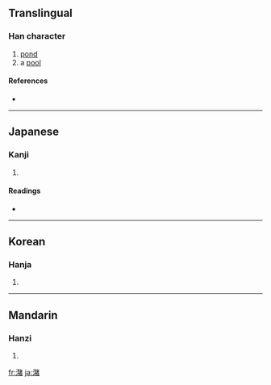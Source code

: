 {{see|瀦}}
==Translingual==

===Han character===
{{Han char|rn=85|rad=水|as=12|sn=15|four=|canj=水大竹日 (EKHA)}}

# [[pond]]
# a [[pool]]

====References====
* {{Han ref|kx=0650.290|dkj=18287|dj=1061.100|hdz=31727.010|uh=6F74|ud=28532}}

----

==Japanese==

===Kanji===
{{ja-kanji|grade=|rs=水12}}

# {{defn|Japanese}}

====Readings====
* {{ja-readings|on=[[ちょ]] (cho)|kun=[[みずたまり]] (mizutamari)}}

----

==Korean==

===Hanja===
{{ko-hanja|hangeul=저|eumhun=|rv=jeo|mr=chŏ|y=ce}}

# {{defn|Korean}}

----

==Mandarin==

===Hanzi===
{{cmn-hanzi|tra=瀦|pin=[[zhū]] ([[zhu1]])|wg=chu<sup>1</sup>}}

# {{defn|Mandarin}}

[[fr:潴]]
[[ja:潴]]